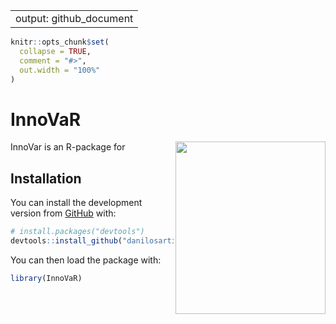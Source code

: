
---
output: github_document
---

<!-- README.md is generated from README.Rmd. Please edit that file -->

```r
knitr::opts_chunk$set(
  collapse = TRUE,
  comment = "#>",
  out.width = "100%"
)
```

# InnoVaR

<!-- badges: start -->
<img src="/Volumes/T7 Touch/InnoVaR/badget/innovarbadget.png" width="240" height="276" align="right" />
<!-- badges: end -->

InnoVar is an R-package for 


## Installation



You can install the development version from [GitHub](https://github.com/danilosarti/InnoVar) with:

``` r
# install.packages("devtools")
devtools::install_github("danilosarti/InnoVaR")
```

You can then load the package with:
```r
library(InnoVaR)
```


